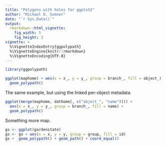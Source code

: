 ```yaml
---
title: "Polygons with holes for ggplot2"
author: "Michael D. Sumner"
date: "`r Sys.Date()`"
output:
  rmarkdown::html_vignette:
    fig_width: 5
    fig_height: 3
vignette: >
  %\VignetteIndexEntry{ggpolypath}
  %\VignetteEngine{knitr::rmarkdown}
  %\VignetteEncoding{UTF-8}
---
```


```r
library(ggpolypath)

ggplot(maphome) + aes(x = x_, y = y_, group = branch_, fill = object_) +
  geom_polypath()

```

The same example, but using the linked per-object metadata. 

```r
ggplot(merge(maphome, dathome[, c("object_", "name")])) + 
  aes(x = x_, y = y_, group = branch_, fill = name) + 
  geom_polypath()

```

Something more map. 

```r
gs <- ggplot(gardenstate)
gs <- gs + aes(x = x, y = y, group = group, fill = id)
gs +  geom_polypath() + geom_path() + coord_equal()

```
